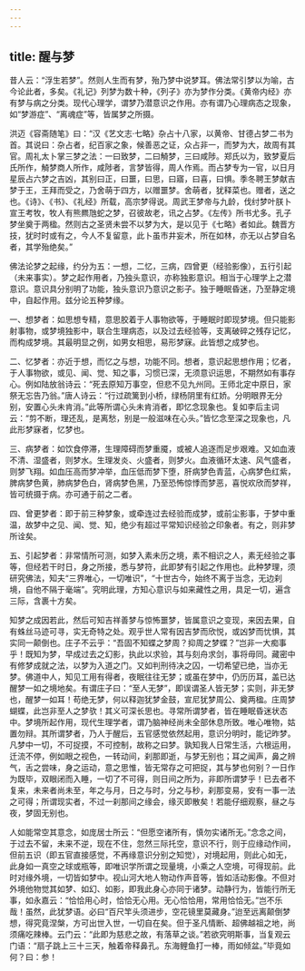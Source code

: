 ```yaml
---
---
---
```

title: 醒与梦
---




昔人云：“浮生若梦”。然则人生而有梦，殆乃梦中说梦耳。佛法常引梦以为喻，古今论此者，多矣。《礼记》列梦为数十种，《列子》亦为梦作分类。《黄帝内经》亦有梦与病之分类。现代心理学，谓梦乃潜意识之作用。亦有谓乃心理病态之现象，如“梦游症”、“离魂症”等，皆属梦之所摄。

洪迈《容斋随笔》曰：“汉《艺文志·七略》杂占十八家，以黄帝、甘德占梦二书为首。其说曰：杂占者，纪百家之象，候善恶之证，众占非一，而梦为大，故周有其官。周礼太卜掌三梦之法：一曰致梦，二曰觭梦，三曰咸陟。郑氏以为，致梦夏后氏所作，觭梦商人所作，咸陟者，言梦皆得，周人作焉。而占梦专为一官，以日月星辰占六梦之吉凶，其别曰正，曰噩，曰思，曰寤，曰喜，曰惧。季冬聘王梦献吉梦于王，王拜而受之，乃舍萌于四方，以赠噩梦。舍萌者，犹释菜也。赠者，送之也。《诗》、《书》、《礼经》所载，高宗梦得说。周武王梦帝与九龄，伐纣梦叶朕卜宣王考牧，牧人有熊羆虺蛇之梦，召彼故老，讯之占梦。《左传》所书尤多。孔子梦坐奠于两楹。然则古之圣贤未尝不以梦为大，是以见于《七略》者如此。魏晋方技，犹时时或有之，今人不复留意，此卜虽市井妄术，所在如林，亦无以占梦自名者，其学殆绝矣。”

佛法论梦之起缘，约分为五：一想，二忆，三病，四曾更（经验影像），五行引起（未来事实）。梦之起作用者，乃独头意识，亦称独影意识。相当于心理学上之潜意识。意识具分别明了功能，独头意识乃意识之影子。独于睡眠昏迷，乃至静定境中，自起作用。兹分论五种梦缘。

一、想梦者：如思想专精，意思胶着于人事物欲等，于睡眠时即现梦境。但只能影射事物，或梦境独影中，联合生理病态，以及过去经验等，支离破碎之残存记忆，而构成梦境。其最明显之例，如男女相思，易形梦寐。此皆想之成梦也。

二、忆梦者：亦近于想，而忆之与想，功能不同。想者，意识起思想作用；忆者，于人事物欲，或见、闻、觉、知之事，习惯已深，无须意识运思，不期然如有事存心。例如陆放翁诗云：“死去原知万事空，但悲不见九州同。王师北定中原日，家祭无忘告乃翁。”唐人诗云：“行过疏篱到小桥，绿杨阴里有红娇。分明眼界无分别，安置心头未肯消。”此等所谓心头未肯消者，即忆念现象也。复如李后主词云：“剪不断，理还乱，是离愁，别是一般滋味在心头。”皆忆念至深之现象也，凡此形梦寐者，忆梦也。

三、病梦者：如饮食停滞，生理障碍而梦重魇，或被人追逐而足步艰难。又如血液不清、湿盛者，则梦水。生理发炎、火盛者，则梦火。血液循环太速、风气盛者，则梦飞翔。如血压高而梦冲举，血压低而梦下堕，肝病梦色青蓝，心病梦色红紫，脾病梦色黄，肺病梦色白，肾病梦色黑，乃至恐怖惊悸而梦恶，喜悦欢欣而梦祥，皆可统摄于病。亦可通于前之二者。

四、曾更梦者：即于前三种梦象，或牵连过去经验而成梦，或前尘影事，于梦中重温，故梦中之见、闻、觉、知，绝少有超过平常知识经验之印象者。有之，则非梦所诠矣。

五、引起梦者：非常情所可测，如梦入素未历之境，素不相识之人，素无经验之事等，但经若干时日，身之所接，悉与梦符，此即梦有引起之作用也。此种梦理，须研究佛法，知夫“三界唯心，一切唯识”，“十世古今，始终不离于当念，无边刹境，自他不隔于毫端”。究明此理，方知心意识与如来藏性之用，具足一切，遍含三际，含裹十方矣。

知梦之成因若此，然后可知吉祥善梦与惊怖噩梦，皆属意识之变现，来因去果，自有蛛丝马迹可寻，实无奇特之处。观乎世人常有因吉梦而欣悦，或凶梦而忧惧，其实同一颠倒也。庄子不云乎：“吾固不知蝶之梦周？抑周之梦蝶？”岂非一大痴事乎！既知为梦，早成过去之幻影，执此以求验，其与刻舟求剑，事将毋同。藏密中有修梦成就之法，以梦为入道之门。又如判刑待决之囚，一切希望已绝，当亦无梦。佛道中人，知见工用有得者，夜眠往往无梦；或虽在梦中，仍历历耳，盖已达醒梦一如之境地矣。有谓庄子曰：“至人无梦”，即误谓圣人皆无梦；实则，非无梦也，醒梦一如耳！苟绝无梦，何以释迦犹梦金鼓，宣尼犹梦周公、奠两楹。庄周梦蝴蝶，此岂非至人之梦欤！其义可深长思也。寻常所谓梦者，皆在睡眠昏迷状态中。梦境所起作用，现代生理学者，谓乃脑神经尚未全部休息所致。唯心唯物，姑置勿辩。其所谓梦者，乃人于醒后，五官感觉依然起用，意识分明时，能记昨梦。凡梦中一切，不可捉摸，不可控制，故称之曰梦。孰知我人日常生活，六根运用，迁流不停，例如眼之视色，一转动间，刹那即逝，与梦无别也；耳之闻声，鼻之辨气，舌之尝味，身之运动，意之思惟，皆无常存之可把捉，其与梦也何别？一日作为既毕，双眼闭而入睡，一切了不可得，则日间之所为，非即所谓梦乎！已去者不复来，未来者尚未至，年之与月，日之与时，分之与秒，刹那变易，安有一事一法之可得；所谓现实者，不过一刹那间之缘会，缘灭即散矣！若能仔细观察，昼之与夜，梦固无别也。

人如能常空其意念，如庞居士所云：“但愿空诸所有，慎勿实诸所无。”念念之间，于过去不留，未来不逆，现在不住，忽然三际托空，意识不行，则于应缘动作间，但前五识（即五官直接感觉，不再缘意识分别之知觉），对境起用，则此心如无，此身如一真空之球或瓶等，即唯识学所谓之现量境，小乘之人空境，可得现前。此时对缘外境，一切皆如梦中。视山河大地人物动作声音等，皆如活动影像。不但对外境他物觉其如梦、如幻、如影，即我此身心亦同于诸梦。动静行为，皆能行所无事，如永嘉云：“恰恰用心时，恰恰无心用。无心恰恰用，常用恰恰无。”岂不乐哉！虽然，此犹梦语。必曰“百尺竿头须进步，空花镜里莫藏身。”迨至远离颠倒梦想，得究竟涅槃，方可出世入世，一切自在矣。但于圣凡情断、超佛越祖之地，尚须痛吃辣棒。云门云：“此即为慈悲之故，有落草之谈。”若欲究明斯事，当复观云门语：“扇子跳上三十三天，触着帝释鼻孔。东海鲤鱼打一棒，雨如倾盆。”毕竟如何？曰：参！
